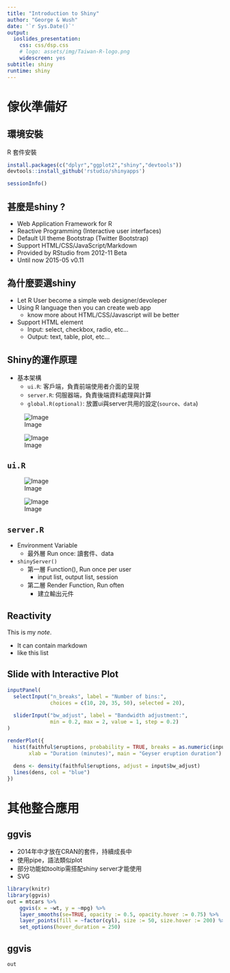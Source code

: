 ```yaml
---
title: "Introduction to Shiny"
author: "George & Wush"
date: '`r Sys.Date()`'
output:
  ioslides_presentation:
    css: css/dsp.css
    # logo: assets/img/Taiwan-R-logo.png
    widescreen: yes
subtitle: shiny
runtime: shiny
---
```


# 傢伙準備好

## 環境安裝

R 套件安裝
```r
install.packages(c("dplyr","ggplot2","shiny","devtools"))
devtools::install_github('rstudio/shinyapps')
```
```r
sessionInfo()
```


## 甚麼是shiny ?

- Web Application Framework for R
- Reactive Programming (Interactive user interfaces)
- Default UI theme Bootstrap (Twitter Bootstrap)
- Support HTML/CSS/JavaScript/Markdown
- Provided by RStudio from 2012-11 Beta
- Until now 2015-05 v0.11

## 為什麼要選shiny

- Let R User become a simple web designer/devoleper  
- Using R language then you can create web app  
    - know more about HTML/CSS/Javascript will be better  
- Support HTML element  
    - Input: select, checkbox, radio, etc...  
    - Output: text, table, plot, etc...  

## Shiny的運作原理

- 基本架構  
    - `ui.R`: 客戶端，負責前端使用者介面的呈現 
    - `server.R`: 伺服器端，負責後端資料處理與計算
    - `global.R(optional)`: 放置ui與server共用的設定(`source`、`data`)

<div class="columns-2">
  ![Image](img/interactive-1.png)

  ![Image](img/interactive-2.png)
</div>

## `ui.R`  

<div class="columns-2">
  ![Image](img/ui.R-1.png)

  ![Image](img/ui.R-2.png)
</div>

## `server.R`

- Environment Variable  
    - 最外層 Run once: 讀套件、data  
- `shinyServer()`
    - 第一層 Function(), Run once per user
        - input list, output list, session
    - 第二層 Render Function, Run often
        - 建立輸出元件


## Reactivity

<div class="notes">
This is my *note*.

- It can contain markdown
- like this list

</div>



## Slide with Interactive Plot

```r
inputPanel(
  selectInput("n_breaks", label = "Number of bins:",
              choices = c(10, 20, 35, 50), selected = 20),
  
  sliderInput("bw_adjust", label = "Bandwidth adjustment:",
              min = 0.2, max = 2, value = 1, step = 0.2)
)

renderPlot({
  hist(faithful$eruptions, probability = TRUE, breaks = as.numeric(input$n_breaks),
       xlab = "Duration (minutes)", main = "Geyser eruption duration")
  
  dens <- density(faithful$eruptions, adjust = input$bw_adjust)
  lines(dens, col = "blue")
})
```



# 其他整合應用

## ggvis

- 2014年中才放在CRAN的套件，持續成長中
- 使用pipe，語法類似plot
- 部分功能如tooltip需搭配shiny server才能使用
- SVG

```r
library(knitr)
library(ggvis)
out = mtcars %>%
    ggvis(x = ~wt, y = ~mpg) %>%
    layer_smooths(se=TRUE, opacity := 0.5, opacity.hover := 0.75) %>% 
    layer_points(fill = ~factor(cyl), size := 50, size.hover := 200) %>%
    set_options(hover_duration = 250) 
```

## ggvis

```r
out
```


